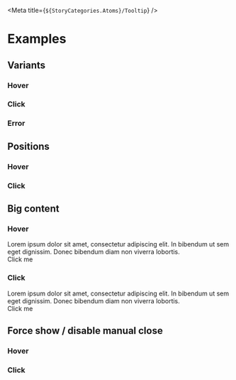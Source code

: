 
<Meta title={`${StoryCategories.Atoms}/Tooltip`} />

<TooltipDocs />

# Examples

## Variants

### Hover

<Canvas>
    <div class="flex justify-center items-center h-20">
        <p-tooltip popover="test">
            <span slot="content">Hover me</span>
        </p-tooltip>
    </div>
</Canvas>

### Click

<Canvas>
    <div class="flex justify-center items-center h-20">
        <p-tooltip variant="click" popover="test">
            <span slot="content">Click me</span>
        </p-tooltip>
    </div>
</Canvas>

### Error

<Canvas>
    <div class="flex justify-center items-center h-20">
        <p-tooltip variant="error" show={true} popover="I am not dismissable">
            <span slot="content">
                I have an error I have an error I have an error I have an error
                I have an error I have an error I have an error
            </span>
        </p-tooltip>
    </div>
</Canvas>

## Positions

### Hover

<Canvas>
    <div class="flex justify-center items-center h-20">
        <p-tooltip popover="test" placement="right">
            <span slot="content">Hover me (right)</span>
        </p-tooltip>
    </div>
</Canvas>

### Click

<Canvas>
    <div class="flex justify-center items-center h-20">
        <p-tooltip variant="click" popover="test" placement="left">
            <span slot="content">Click me (left)</span>
        </p-tooltip>
    </div>
</Canvas>

## Big content

### Hover

<Canvas>
    <div class="flex justify-center items-center h-20 pt-24">
        <p-tooltip>
            <div slot="popover">
                Lorem ipsum dolor sit amet, consectetur adipiscing elit. In
                bibendum ut sem eget dignissim. Donec bibendum diam non viverra
                lobortis.
            </div>
            <span slot="content">Click me</span>
        </p-tooltip>
    </div>
</Canvas>

### Click

<Canvas>
    <div class="flex justify-center items-center h-20 pt-24">
        <p-tooltip variant="click">
            <div slot="popover">
                Lorem ipsum dolor sit amet, consectetur adipiscing elit. In
                bibendum ut sem eget dignissim. Donec bibendum diam non viverra
                lobortis.
            </div>
            <span slot="content">Click me</span>
        </p-tooltip>
    </div>
</Canvas>

## Force show / disable manual close

### Hover

<Canvas>
    <div class="flex justify-center items-center h-20">
        <p-tooltip popover="You can't hide me" show>
            <span slot="content">Hover me</span>
        </p-tooltip>
    </div>
</Canvas>

### Click

<Canvas>
    <div class="flex justify-center items-center h-20">
        <p-tooltip
            variant="click"
            popover="You can't hide me"
            can-manually-close={false}
            show
        >
            <span slot="content">Click me</span>
        </p-tooltip>
    </div>
</Canvas>
